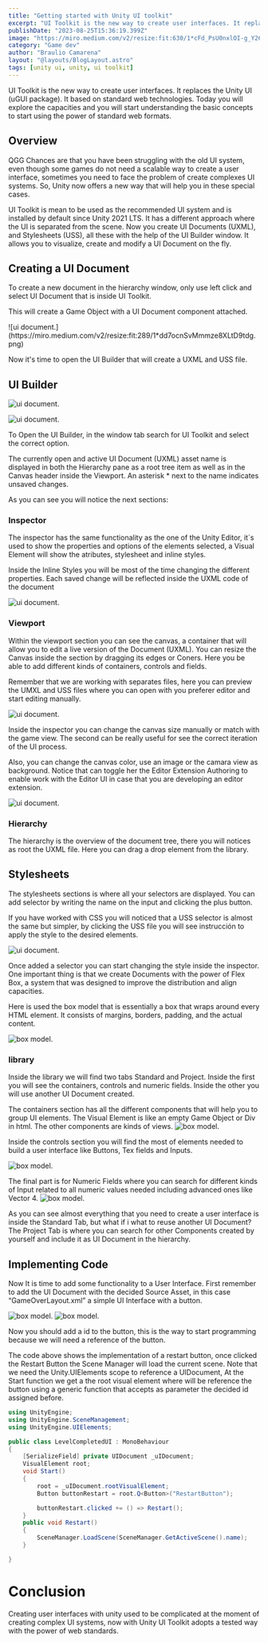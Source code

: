 ```yaml
---
title: "Getting started with Unity UI toolkit"
excerpt: "UI Toolkit is the new way to create user interfaces. It replaces the Unity UI (uGUI package)."
publishDate: "2023-08-25T15:36:19.399Z"
image: "https://miro.medium.com/v2/resize:fit:630/1*cFd_PsU0nxlOI-g_Y26Xtw.png"
category: "Game dev"
author: "Braulio Camarena"
layout: "@layouts/BlogLayout.astro"
tags: [unity ui, unity, ui toolkit]
---
```


UI Toolkit is the new way to create user interfaces. It replaces the Unity UI (uGUI package). It based on standard web technologies. Today you will explore the capacities and you will start understanding the basic concepts to start using the power of standard web formats.

## Overview

QGG
Chances are that you have been struggling with the old UI system, even though some games do not need a scalable way to create a user interface, sometimes you need to face the problem of create complexes UI systems. So, Unity now offers a new way that will help you in these special cases.

UI Toolkit is mean to be used as the recommended UI system and is installed by default since Unity 2021 LTS. It has a different approach where the UI is separated from the scene. Now you create UI Documents (UXML), and Stylesheets (USS), all these with the help of the UI Builder window. It allows you to visualize, create and modify a UI Document on the fly.

## Creating a UI Document

To create a new document in the hierarchy window, only use left click and select UI Document that is inside UI Toolkit.

This will create a Game Object with a UI Document component attached.

<div class="flex justify-center items-center">
  ![ui
  document.](https://miro.medium.com/v2/resize:fit:289/1*dd7ocnSvMmmze8XLtD9tdg.png)
</div>

Now it's time to open the UI Builder that will create a UXML and USS file.

## UI Builder

![ui document.](https://miro.medium.com/v2/resize:fit:447/1*gykI6xY4jB7NNjuVXW0OGw.png)

![ui document.](https://miro.medium.com/v2/resize:fit:630/1*XF4mXFxJibNcqFWlMfKYJg.png)

To Open the UI Builder, in the window tab search for UI Toolkit and select the correct option.

The currently open and active UI Document (UXML) asset name is displayed in both the Hierarchy pane as a root tree item as well as in the Canvas header inside the Viewport. An asterisk \* next to the name indicates unsaved changes.

As you can see you will notice the next sections:

### Inspector

The inspector has the same functionality as the one of the Unity Editor, it´s used to show the properties and options of the elements selected, a Visual Element will show the atributes, stylesheet and inline styles.

Inside the Inline Styles you will be most of the time changing the different properties. Each saved change will be reflected inside the UXML code of the document

![ui document.](https://miro.medium.com/v2/resize:fit:277/1*xTKO1lRQ9slOCLXVSBA9PA.png)

### Viewport

Within the viewport section you can see the canvas, a container that will allow you to edit a live version of the Document (UXML). You can resize the Canvas inside the section by dragging its edges or Coners. Here you be able to add different kinds of containers, controls and fields.

Remember that we are working with separates files, here you can preview the UMXL and USS files where you can open with you preferer editor and start editing manually.

![ui document.](https://miro.medium.com/v2/resize:fit:630/1*C9kRmTlpLemGlLv0I5Pl0w.png)

Inside the inspector you can change the canvas size manually or match with the game view. The second can be really useful for see the correct iteration of the UI process.

Also, you can change the canvas color, use an image or the camara view as background. Notice that can toggle her the Editor Extension Authoring to enable work with the Editor UI in case that you are developing an editor extension.

![ui document.](https://miro.medium.com/v2/resize:fit:270/1*XyIJqLLFv5U1BZyWIacTsw.png)

### Hierarchy

The hierarchy is the overview of the document tree, there you will notices as root the UXML file. Here you can drag a drop element from the library.

## Stylesheets

The stylesheets sections is where all your selectors are displayed. You can add selector by writing the name on the input and clicking the plus button.

If you have worked with CSS you will noticed that a USS selector is almost the same but simpler, by clicking the USS file you will see instrucción to apply the style to the desired elements.

![ui document.](https://miro.medium.com/v2/resize:fit:272/1*CCmBRc1vMFde5wVfjGRkDA.png)

Once added a selector you can start changing the style inside the inspector. One important thing is that we create Documents with the power of Flex Box, a system that was designed to improve the distribution and align capacities.

Here is used the box model that is essentially a box that wraps around every HTML element. It consists of margins, borders, padding, and the actual content.

![box model.](https://miro.medium.com/v2/resize:fit:630/0*Y7ADer-FvcNFqXph.png)

### library

Inside the library we will find two tabs Standard and Project. Inside the first you will see the containers, controls and numeric fields. Inside the other you will use another UI Document created.

The containers section has all the different components that will help you to group UI elements. The Visual Element is like an empty Game Object or Div in html. The other components are kinds of views.
![box model.](https://miro.medium.com/v2/resize:fit:167/1*3lU7x0EFBWmZ_GoztAKgPw.png)

Inside the controls section you will find the most of elements needed to build a user interface like Buttons, Tex fields and Inputs.

![box model.](https://miro.medium.com/v2/resize:fit:512/1*7GaHbWO08Whs5KFdMkb5sg.png)

The final part is for Numeric Fields where you can search for different kinds of Input related to all numeric values needed including advanced ones like Vector 4.
![box model.](https://miro.medium.com/v2/resize:fit:507/1*KAFRJJLQ9IjKaxiJVlM3EA.png)

As you can see almost everything that you need to create a user interface is inside the Standard Tab, but what if i what to reuse another UI Document? The Project Tab is where you can search for other Components created by yourself and include it as UI Document in the hierarchy.

## Implementing Code

Now It is time to add some functionality to a User Interface. First remember to add the UI Document with the decided Source Asset, in this case “GameOverLayout.xml” a simple UI Interface with a button.

![box model.](https://miro.medium.com/v2/resize:fit:283/1*itY5SmuwHXmqAdylpppLeg.png)
![box model.](https://miro.medium.com/v2/resize:fit:470/1*p72dUOtGFC53sGBjYXe9kg.png)

Now you should add a id to the button, this is the way to start programming because we will need a reference of the button.

The code above shows the implementation of a restart button, once clicked the Restart Button the Scene Manager will load the current scene. Note that we need the Unity.UIElements scope to reference a UIDocument, At the
Start function we get a the root visual element where will be reference the button using a generic function that accepts as parameter the decided id assigned before.

```csharp
using UnityEngine;
using UnityEngine.SceneManagement;
using UnityEngine.UIElements;

public class LevelCompletedUI : MonoBehaviour
{
    [SerializeField] private UIDocument _uIDocument;
    VisualElement root;
    void Start()
    {
        root = _uIDocument.rootVisualElement;
        Button buttonRestart = root.Q<Button>("RestartButton");

        buttonRestart.clicked += () => Restart();
    }
    public void Restart()
    {
        SceneManager.LoadScene(SceneManager.GetActiveScene().name);
    }

}
```

# Conclusion

Creating user interfaces with unity used to be complicated at the moment of creating complex UI systems, now with Unity UI Toolkit adopts a tested way with the power of web standards.
